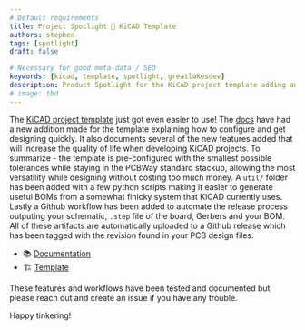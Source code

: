 ```yaml
---
# Default requirements
title: Project Spotlight 🔦 KiCAD Template
authors: stephen
tags: [spotlight]
draft: false

# Necessary for good meta-data / SEO
keywords: [kicad, template, spotlight, greatlakesdev]
description: Product Spotlight for the KiCAD project template adding automated releases
# image: tbd
---
```


The [KiCAD project template](https://github.com/greatlakesdev/kicad-project-template) just got even easier to use! The [docs](/docs/kicad-project-template) have had a new addition made
for the template explaining how to configure and get designing quickly. It also documents several of the new features added that will increase the quality of life when developing
KiCAD projects. To summarize - the template is pre-configured with the smallest possible tolerances while staying in the PCBWay standard stackup, allowing the most versatility while
designing without costing too much money. A ```util/``` folder has been added with a few python scripts making it easier to generate useful BOMs from a somewhat finicky system that
KiCAD currently uses. Lastly a Github workflow has been added to automate the release process outputing your schematic, ```.step``` file of the board, Gerbers and your BOM. All of these
artifacts are automatically uploaded to a Github release which has been tagged with the revision found in your PCB design files.

- 📚 [Documentation](/docs/kicad-project-template)
- 🏗️ [Template](https://github.com/greatlakesdev/kicad-project-template)

These features and workflows have been tested and documented but please reach out and create an issue if you have any trouble.

Happy tinkering!
